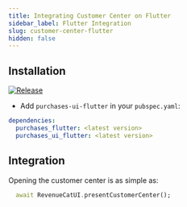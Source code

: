 ```yaml
---
title: Integrating Customer Center on Flutter
sidebar_label: Flutter Integration
slug: customer-center-flutter
hidden: false
---
```


## Installation

[![Release](https://img.shields.io/github/release/RevenueCat/purchases-flutter.svg?style=flat)](https://github.com/RevenueCat/purchases-flutter/releases)

- Add `purchases-ui-flutter` in your `pubspec.yaml`:
```yaml
dependencies:
  purchases_flutter: <latest version>
  purchases_ui_flutter: <latest version>
```

## Integration

Opening the customer center is as simple as:

```dart
  await RevenueCatUI.presentCustomerCenter();
```